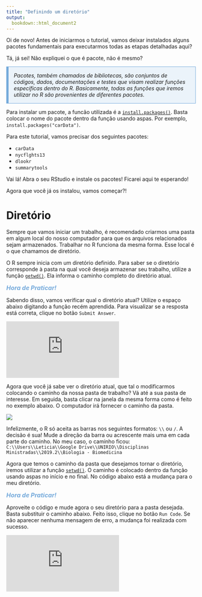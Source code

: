 ```yaml
---
title: "Definindo um diretório"
output:
  bookdown::html_document2
---
```


Oi de novo! Antes de iniciarmos o tutorial, vamos deixar instalados alguns pacotes fundamentais para executarmos todas as etapas detalhadas aqui?

Tá, já sei! Não expliquei o que é pacote, não é mesmo?

<p style="border:1px; border-style:solid; background-color: #ebf3fa; border-left: 6px solid red; border-color:#75aadb; padding: 1em;">
*Pacotes, também chamados de bibliotecas, são conjuntos de códigos, dados, documentações e testes que visam realizar funções específicas dentro do R. Basicamente, todas as funções que iremos utilizar no R são provenientes de diferentes pacotes.*
</p>

Para instalar um pacote, a funcão utilizada é a [`install.packages()`](https://www.rdocumentation.org/packages/utils/versions/3.6.2/topics/install.packages). Basta colocar o nome do pacote dentro da função usando aspas. Por exemplo, `install.packages("carData")`.

Para este tutorial, vamos precisar dos seguintes pacotes: 

* `carData`
* `nycflghts13`
* `dlookr`
* `summarytools`

Vai lá! Abra o seu RStudio e instale os pacotes! Ficarei aqui te esperando!

Agora que você já os instalou, vamos começar?!

# Diretório 

Sempre que vamos iniciar um trabalho, é recomendado criarmos uma pasta em algum local do nosso computador para que os arquivos relacionados sejam armazenados. Trabalhar no R funciona da mesma forma. Esse local é o que chamamos de diretório. 

O R sempre inicia com um diretório definido. Para saber se o diretório corresponde à pasta na qual você deseja armazenar seu trabalho, utilize a função [`getwd()`](https://www.rdocumentation.org/packages/base/versions/3.6.2/topics/getwd). Ela informa o caminho completo do diretório atual. 

<i class="fas fa-pen"></i>
<span style="color: #75aadb; font-size:12pt;font-style:italic;font-weight:bold;">
Hora de Praticar!
</span>

Sabendo disso, vamos verificar qual o diretório atual? Utilize o espaço abaixo digitando a função recém aprendida. Para visualizar se a resposta está correta, clique no botão `Submit Answer`.

<!---LEARNR EX 1-->

<iframe class="interactive" id="myIframe1" src="https://raposo.shinyapps.io/diretorio/" scrolling="no" frameborder="no"></iframe>

<!------------->

Agora que você já sabe ver o diretório atual, que tal o modificarmos colocando o caminho da nossa pasta de trabalho? 
Vá até a sua pasta de interesse. Em seguida, basta clicar na janela da mesma forma como é feito no exemplo abaixo. O computador irá fornecer o caminho da pasta.

![](diretorio.png)

Infelizmente, o R só aceita as barras nos seguintes formatos: `\\` ou `/`. A decisão é sua! Mude a direção da barra ou acrescente mais uma em cada parte do caminho.
No meu caso, o caminho ficou: `C:\\Users\\Leticia\\Google Drive\\UNIRIO\\Disciplinas Ministradas\\2019.2\\Biologia - Biomedicina`

Agora que temos o caminho da pasta que desejamos tornar o diretório, iremos utilizar a função [`setwd()`](https://www.rdocumentation.org/packages/base/versions/3.6.2/topics/getwd). 
O caminho é colocado dentro da função usando aspas no início e no final.
No código abaixo está a mudança para o meu diretório. 

<i class="fas fa-pen"></i>
<span style="color: #75aadb; font-size:12pt;font-style:italic;font-weight:bold;">
Hora de Praticar!
</span>

Aproveite o código e mude agora o seu diretório para a pasta desejada. Basta substituir o caminho abaixo. Feito isso, clique no botão `Run Code`. Se não aparecer nenhuma mensagem de erro, a mudança foi realizada com sucesso. <i class="fas fa-thumbs-up"></i>

<!---LEARNR EX 2-->

<iframe class="interactive" id="myIframe2" src="https://raposo.shinyapps.io/diretorio2/" scrolling="no" frameborder="no"></iframe>

<!-------------> 

<script>
  iFrameResize({}, ".interactive");
</script>

